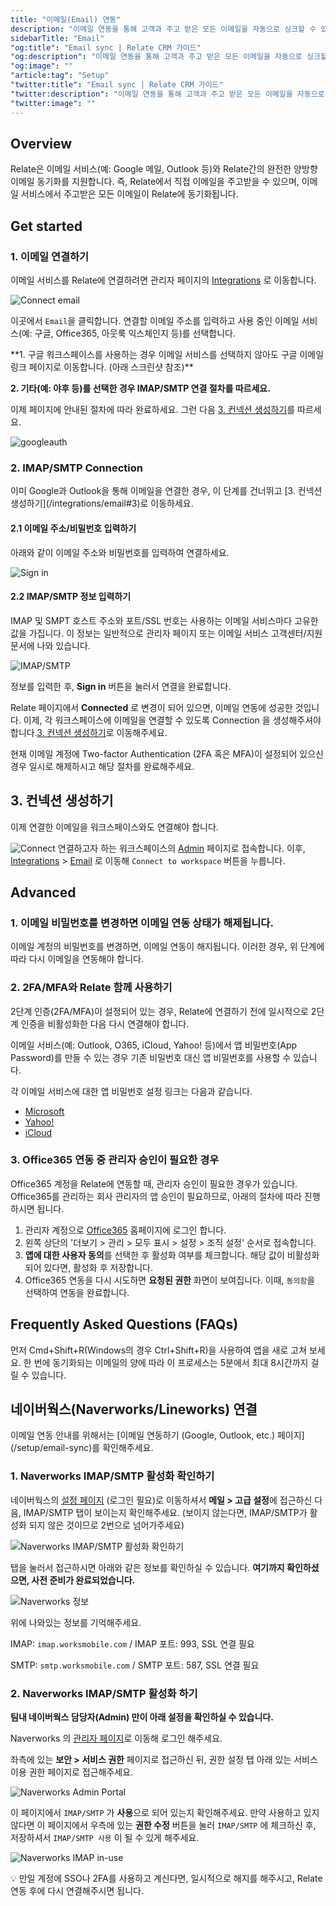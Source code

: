 ```yaml
---
title: "이메일(Email) 연동"
description: "이메일 연동을 통해 고객과 주고 받은 모든 이메일을 자동으로 싱크할 수 있습니다."
sidebarTitle: "Email"
"og:title": "Email sync | Relate CRM 가이드"
"og:description": "이메일 연동을 통해 고객과 주고 받은 모든 이메일을 자동으로 싱크할 수 있습니다."
"og:image": ""
"article:tag": "Setup"
"twitter:title": "Email sync | Relate CRM 가이드"
"twitter:description": "이메일 연동을 통해 고객과 주고 받은 모든 이메일을 자동으로 싱크할 수 있습니다."
"twitter:image": ""
---
```


## Overview
Relate은 이메일 서비스(예: Google 메일, Outlook 등)와 Relate간의 완전한 양방향 이메일 동기화를 지원합니다.
즉, Relate에서 직접 이메일을 주고받을 수 있으며, 이메일 서비스에서 주고받은 모든 이메일이 Relate에 동기화됩니다.

## Get started

### 1. 이메일 연결하기
이메일 서비스를 Relate에 연결하려면 관리자 페이지의 [Integrations](https://admin.relate.so/services) 로 이동합니다.

![Connect email](/images/setup/integrations-admin.png)

이곳에서 `Email`을 클릭합니다. 연결할 이메일 주소를 입력하고 사용 중인 이메일 서비스(예: 구글, Office365, 아웃룩 익스체인지 등)를 선택합니다.

<Info>
**1. 구글 워크스페이스를 사용하는 경우 이메일 서비스를 선택하지 않아도 구글 이메일 링크 페이지로 이동합니다. (아래 스크린샷 참조)**

**2. 기타(예: 야후 등)를 선택한 경우 IMAP/SMTP 연결 절차를 따르세요.**
</Info>

이제 페이지에 안내된 절차에 따라 완료하세요. 그런 다음 [3. 컨넥션 생성하기](/integrations/email#3)를 따르세요.

![googleauth](/images/setup/google-auth.png)

### 2. IMAP/SMTP Connection

<Warning>
  이미 Google과 Outlook을 통해 이메일을 연결한 경우, 이 단계를 건너뛰고 [3. 컨넥션 생성하기](/integrations/email#3)로 이동하세요.
</Warning>

#### 2.1 이메일 주소/비밀번호 입력하기

아래와 같이 이메일 주소와 비밀번호를 입력하여 연결하세요.

![Sign in](/images/setup/sign-in.png)

#### 2.2 IMAP/SMTP 정보 입력하기
IMAP 및 SMPT 호스트 주소와 포트/SSL 번호는 사용하는 이메일 서비스마다 고유한 값을 가집니다. 이 정보는 일반적으로 관리자 페이지 또는 이메일 서비스 고객센터/지원 문서에 나와 있습니다.

![IMAP/SMTP](/images/setup/imap-smtp-info.png)

정보를 입력한 후, **Sign in** 버튼을 눌러서 연결을 완료합니다.

Relate 페이지에서 **Connected** 로 변경이 되어 있으면, 이메일 연동에 성공한 것입니다. 이제, 각 워크스페이스에 이메일을 연결할 수 있도록 Connection 을 생성해주셔야 합니다.[3.  컨넥션 생성하기](/integrations/email#3)로 이동해주세요.

<Tip>
현재 이메일 계정에 Two-factor Authentication (2FA 혹은 MFA)이 설정되어
있으신 경우 일시로 해제하시고 해당 절차를 완료해주세요.
</Tip>

## 3. 컨넥션 생성하기

이제 연결한 이메일을 워크스페이스와도 연결해야 합니다.

![Connect](/images/setup/integrations-connect.png)
연결하고자 하는 워크스페이스의 [Admin](https://admin.relate.so/) 페이지로 접속합니다.
이후, [Integrations](https://admin.relate.so/workspaces/integrations) > [Email](https://admin.relate.so/workspaces/integrations/email) 로 이동해 `Connect to workspace` 버튼을 누릅니다.

## Advanced

### 1. 이메일 비밀번호를 변경하면 이메일 연동 상태가 해제됩니다.
이메일 계정의 비밀번호를 변경하면, 이메일 연동이 해지됩니다. 이러한 경우, 위 단계에 따라 다시 이메일을 연동해야 합니다.

### 2. 2FA/MFA와 Relate 함께 사용하기
2단계 인증(2FA/MFA)이 설정되어 있는 경우, Relate에 연결하기 전에 일시적으로 2단계 인증을 비활성화한 다음 다시 연결해야 합니다.

이메일 서비스(예: Outlook, O365, iCloud, Yahoo! 등)에서 앱 비밀번호(App Password)를 만들 수 있는 경우 기존 비밀번호 대신 앱 비밀번호를 사용할 수 있습니다.

각 이메일 서비스에 대한 앱 비밀번호 설정 링크는 다음과 같습니다.
- [Microsoft](https://support.microsoft.com/en-us/account-billing/using-app-passwords-with-apps-that-don-t-support-two-step-verification-5896ed9b-4263-e681-128a-a6f2979a7944)
- [Yahoo!](https://help.yahoo.com/kb/learn-generate-password-sln15241.html)
- [iCloud](https://support.apple.com/en-us/HT204397)

### 3. Office365 연동 중 관리자 승인이 필요한 경우
Office365 계정을 Relate에 연동할 때, 관리자 승인이 필요한 경우가 있습니다. Office365를 관리하는 회사 관리자의 앱 승인이 필요하므로, 아래의 절차에 따라 진행하시면 됩니다.
1. 관리자 계정으로 [Office365](http://www.microsoft.com/) 홈페이지에 로그인 합니다.
2. 왼쪽 상단의 '더보기 > 관리 > 모두 표시 > 설정 > 조직 설정' 순서로 접속합니다.
3. **앱에 대한 사용자 동의**를 선택한 후 활성화 여부를 체크합니다. 해당 값이 비활성화 되어 있다면, 활성화 후 저장합니다.
4. Office365 연동을 다시 시도하면 **요청된 권한** 화면이 보여집니다. 이때, `동의함`을 선택하여 연동을 완료합니다. 

## Frequently Asked Questions (FAQs)
<AccordionGroup>
<Accordion title="이메일을 연결했지만 앱에 이메일이 표시되지 않습니다.">
먼저 Cmd+Shift+R(Windows의 경우 Ctrl+Shift+R)을 사용하여 앱을 새로 고쳐 보세요. 한 번에 동기화되는 이메일의 양에 따라 이 프로세스는 5분에서 최대 8시간까지 걸릴 수 있습니다.
</Accordion>
</AccordionGroup>

## 네이버웍스(Naverworks/Lineworks) 연결

<Note>
  이메일 연동 안내를 위해서는 [이메일 연동하기 (Google, Outlook, etc.)
  페이지](/setup/email-sync)를 확인해주세요.
</Note>

### 1. Naverworks IMAP/SMTP 활성화 확인하기

네이버웍스의 [설정 페이지](https://mail.worksmobile.com/settings/) (로그인 필요)로 이동하셔서 **메일 > 고급 설정**에 접근하신 다음, IMAP/SMTP 탭이 보이는지 확인해주세요. (보이지 않는다면, IMAP/SMTP가 활성화 되지 않은 것이므로 2번으로 넘어가주세요)

![Naverworks IMAP/SMTP 활성화 확인하기](/images/setup/naverworks-lineworks/naverworks-imap.png)

탭을 눌러서 접근하시면 아래와 같은 정보를 확인하실 수 있습니다. **여기까지 확인하셨으면, 사전 준비가 완료되었습니다.**

![Naverworks 정보](/images/setup/naverworks-lineworks/naverworks-imap-info.png)

위에 나와있는 정보를 기억해주세요.

IMAP: `imap.worksmobile.com` / IMAP 포트: 993, SSL 연결 필요

SMTP: `smtp.worksmobile.com` / SMTP 포트: 587, SSL 연결 필요

### 2. Naverworks IMAP/SMTP 활성화 하기

**팀내 네이버웍스 담당자(Admin) 만이 아래 설정을 확인하실 수 있습니다.**

Naverworks 의 [관리자 페이지](https://admin.worksmobile.com/)로 이동해 로그인 해주세요.

좌측에 있는 **보안 > 서비스 권한** 페이지로 접근하신 뒤, 권한 설정 탭 아래 있는 서비스 이용 권한 페이지로 접근해주세요.

![Naverworks Admin Portal](/images/setup/naverworks-lineworks/naverworks-admin.png)

이 페이지에서 `IMAP/SMTP` 가 **사용**으로 되어 있는지 확인해주세요. 만약 사용하고 있지 않다면 이 페이지에서 우측에 있는 **권한 수정** 버튼을 눌러 `IMAP/SMTP` 에 체크하신 후, 저장하셔서 `IMAP/SMTP 사용` 이 될 수 있게 해주세요.

![Naverworks IMAP in-use](/images/setup/naverworks-lineworks/imap-in-use.png)

<Note>
  💡 만일 계정에 SSO나 2FA를 사용하고 계신다면, 일시적으로 해지를 해주시고,
  Relate 연동 후에 다시 연결해주시면 됩니다.
</Note>
